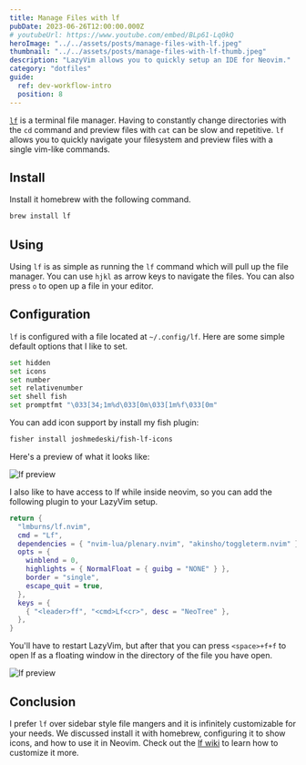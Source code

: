 ```yaml
---
title: Manage Files with lf
pubDate: 2023-06-26T12:00:00.000Z
# youtubeUrl: https://www.youtube.com/embed/BLp61-Lq0kQ
heroImage: "../../assets/posts/manage-files-with-lf.jpeg"
thumbnail: "../../assets/posts/manage-files-with-lf-thumb.jpeg"
description: "LazyVim allows you to quickly setup an IDE for Neovim."
category: "dotfiles"
guide:
  ref: dev-workflow-intro
  position: 8
---
```


[`lf`](https://pkg.go.dev/github.com/gokcehan/lf) is a terminal file manager. Having to constantly change directories with the `cd` command and preview files with `cat` can be slow and repetitive. `lf` allows you to quickly navigate your filesystem and preview files with a single vim-like commands.

## Install

Install it homebrew with the following command.

```sh
brew install lf
```

## Using

Using `lf` is as simple as running the `lf` command which will pull up the file manager. You can use `hjkl` as arrow keys to navigate the files. You can also press `o` to open up a file in your editor.

## Configuration

`lf` is configured with a file located at `~/.config/lf`. Here are some simple default options that I like to set.

```sh title="~/.config/lf/lfrc"
set hidden
set icons
set number
set relativenumber
set shell fish
set promptfmt "\033[34;1m%d\033[0m\033[1m%f\033[0m"
```

You can add icon support by install my fish plugin:

```sh
fisher install joshmedeski/fish-lf-icons
```

Here's a preview of what it looks like:

![lf preview](../../assets/posts/manage-files-with-lf/lf-preview.png)

I also like to have access to lf while inside neovim, so you can add the following plugin to your LazyVim setup.

```lua
return {
  "lmburns/lf.nvim",
  cmd = "Lf",
  dependencies = { "nvim-lua/plenary.nvim", "akinsho/toggleterm.nvim" },
  opts = {
    winblend = 0,
    highlights = { NormalFloat = { guibg = "NONE" } },
    border = "single",
    escape_quit = true,
  },
  keys = {
    { "<leader>ff", "<cmd>Lf<cr>", desc = "NeoTree" },
  },
}
```

You'll have to restart LazyVim, but after that you can press `<space>+f+f` to open lf as a floating window in the directory of the file you have open.

![lf preview](../../assets/posts/manage-files-with-lf/lf-preview-in-neovim.png)

## Conclusion

I prefer `lf` over sidebar style file mangers and it is infinitely customizable for your needs. We discussed install it with homebrew, configuring it to show icons, and how to use it in Neovim. Check out the [lf wiki](https://github.com/gokcehan/lf/wiki) to learn how to customize it more.
